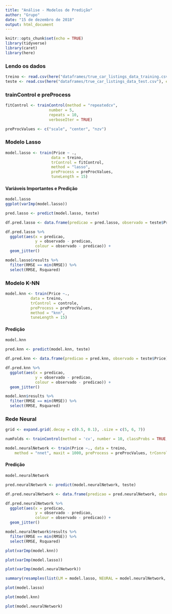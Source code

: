 ```yaml
---
title: "Análise - Modelos de Predição"
author: "Grupo"
date: "15 de dezembro de 2018"
output: html_document
---
```


```r
knitr::opts_chunk$set(echo = TRUE)
library(tidyverse)
library(caret)
library(here)
```

### Lendo os dados
```r
treino <- read.csv(here("dataframes/true_car_listings_data_training.csv"), encoding = "latin1")
teste <- read.csv(here("dataframes/true_car_listings_data_test.csv"), encoding = "latin1")
```

### trainControl e preProcess
```r
fitControl <- trainControl(method = "repeatedcv",
                   number = 5,
                   repeats = 10,
                   verboseIter = TRUE)

preProcValues <- c("scale", "center", "nzv")
```

### Modelo Lasso
```r
model.lasso <- train(Price ~ .,
                    data = treino,
                    trControl = fitControl,
                    method = "lasso",
                    preProcess = preProcValues,
                    tuneLength = 15)
```

#### Variáveis Importantes e Predição
```r
model.lasso
ggplot(varImp(model.lasso))

pred.lasso <- predict(model.lasso, teste)

df.pred.lasso <- data.frame(predicao = pred.lasso, observado = teste$Price)

df.pred.lasso %>%
  ggplot(aes(x = predicao,
             y = observado - predicao,
             colour = observado - predicao)) +
  geom_jitter()

model.lasso$results %>%
  filter(RMSE == min(RMSE)) %>%
  select(RMSE, Rsquared)
```

### Modelo K-NN
```r
model.knn <- train(Price ~.,
           data = treino,
           trControl = controle,
           preProcess = preProcValues,
           method = "knn",
           tuneLength = 15)
```

#### Predição
```r
model.knn

pred.knn <- predict(model.knn, teste)

df.pred.knn <- data.frame(predicao = pred.knn, observado = teste$Price)

df.pred.knn %>%
  ggplot(aes(x = predicao,
             y = observado - predicao,
             colour = observado - predicao)) +
  geom_jitter()

model.knn$results %>%
  filter(RMSE == min(RMSE)) %>%
  select(RMSE, Rsquared)
```

### Rede Neural
```r
grid <- expand.grid(.decay = c(0.5, 0.1), .size = c(5, 6, 7))

numFolds <- trainControl(method = 'cv', number = 10, classProbs = TRUE, verboseIter = TRUE, summaryFunction = twoClassSummary, preProcOptions = list(thresh = 0.75, ICAcomp = 3, k = 5))

model.neuralNetwork <- train(Price ~., data = treino,
    method = "nnet", maxit = 1000, preProcess = preProcValues, trConrol = numFolds,tuneGrid = grid, trace = F, linout = 1)
```

#### Predição
```r
model.neuralNetwork

pred.neuralNetwork <- predict(model.neuralNetwork, teste)

df.pred.neuralNetwork <- data.frame(predicao = pred.neuralNetwork, observado = teste$Price)

df.pred.neuralNetwork %>%
  ggplot(aes(x = predicao,
             y = observado - predicao,
             colour = observado - predicao)) +
  geom_jitter()

model.neuralNetwork$results %>%
  filter(RMSE == min(RMSE)) %>%
  select(RMSE, Rsquared)
```

```r
plot(varImp(model.knn))
```

```r
plot(varImp(model.lasso))
```

```r
plot(varImp(model.neuralNetwork))
```

```r
summary(resamples(list(LM = model.lasso, NEURAL = model.neuralNetwork, KNN = model.knn)))
```

```r
plot(model.lasso)
```

```r
plot(model.knn)
```

```r
plot(model.neuralNetwork)
```
